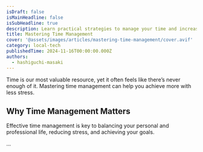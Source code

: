 ```yaml
---
isDraft: false
isMainHeadline: false
isSubHeadline: true
description: Learn practical strategies to manage your time and increase productivity.
title: Mastering Time Management
cover: '@assets/images/articles/mastering-time-management/cover.avif'
category: local-tech
publishedTime: 2024-11-16T00:00:00.000Z
authors:
  - hashiguchi-masaki
---
```

Time is our most valuable resource, yet it often feels like there’s never enough of it. Mastering time management can help you achieve more with less stress.

## Why Time Management Matters

Effective time management is key to balancing your personal and professional life, reducing stress, and achieving your goals.

...
